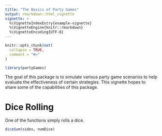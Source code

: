 ```yaml
---
title: "The Basics of Party Games"
output: rmarkdown::html_vignette
vignette: >
  %\VignetteIndexEntry{example-vignette}
  %\VignetteEngine{knitr::rmarkdown}
  %\VignetteEncoding{UTF-8}
---
```


```r
knitr::opts_chunk$set(
  collapse = TRUE,
  comment = "#>"
)
```

```r
library(partyGames)
```

The goal of this package is to simulate various party game scenarios to help evaluate the effectiveness of certain strategies. This vignette hopes to share some of the capabilities of this package.

# Dice Rolling

One of the functions simply rolls a dice.

```r
diceSum(sides, numDice)
```

